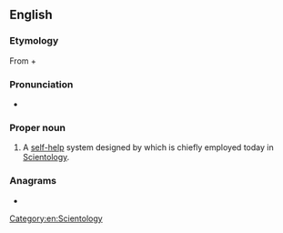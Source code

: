 {{also|dianetics}}
==English==

===Etymology===
From {{der|en|grc}} {{m|grc|διά||through}} + {{m|grc|νοῦς||mind}}

===Pronunciation===
* {{a|UK}} {{IPA|/daɪəˈnɛtɪks/|lang=en}}

===Proper noun===
{{en-proper noun}}

# A [[self-help]] system designed by {{w|L. Ron Hubbard}} which is chiefly employed today in [[Scientology]].

===Anagrams===
* {{anagrams|en|actinides|andesitic|indicates}}

[[Category:en:Scientology]]